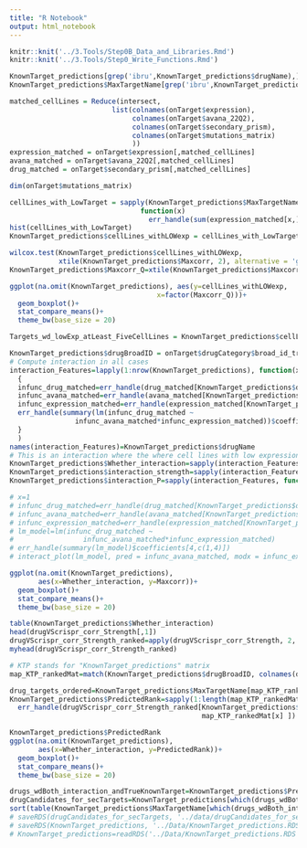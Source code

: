 ```yaml
---
title: "R Notebook"
output: html_notebook
---
```


<!-- Compute which drugs whose target KO and drug response viability similarity dimnishes when target expression is not expressed -->
<!-- Function and libraries used -->
```r
knitr::knit('../3.Tools/Step0B_Data_and_Libraries.Rmd')
knitr::knit('../3.Tools/Step0_Write_Functions.Rmd')
```
<!-- Add BTK as target manually -->
```r
KnownTarget_predictions[grep('ibru',KnownTarget_predictions$drugName),]
KnownTarget_predictions$MaxTargetName[grep('ibru',KnownTarget_predictions$drugName)][1]='BTK'
```
<!-- MATCHED MATRIX -->
```r
matched_cellLines = Reduce(intersect, 
                         list(colnames(onTarget$expression),
                              colnames(onTarget$avana_22Q2),
                              colnames(onTarget$secondary_prism),
                              colnames(onTarget$mutations_matrix)
                              ))
expression_matched = onTarget$expression[,matched_cellLines]
avana_matched = onTarget$avana_22Q2[,matched_cellLines]
drug_matched = onTarget$secondary_prism[,matched_cellLines]

dim(onTarget$mutations_matrix)
```

<!-- Compute cell lines with low vs high expression -->
<!-- Only for drugs with targets with non-zero low expression cell lines can be used in interaction analysis -->
<!-- Most of the drug targets are never zero expressed -->
```r
cellLines_with_LowTarget = sapply(KnownTarget_predictions$MaxTargetName,
                                function(x) 
                                  err_handle(sum(expression_matched[x,]<2)) )
hist(cellLines_with_LowTarget)
KnownTarget_predictions$cellLines_withLOWexp = cellLines_with_LowTarget
```

```r
wilcox.test(KnownTarget_predictions$cellLines_withLOWexp,
            xtile(KnownTarget_predictions$Maxcorr, 2), alternative = 'g')
KnownTarget_predictions$Maxcorr_Q=xtile(KnownTarget_predictions$Maxcorr, 2)

ggplot(na.omit(KnownTarget_predictions), aes(y=cellLines_withLOWexp,
                                    x=factor(Maxcorr_Q)))+
  geom_boxplot()+
  stat_compare_means()+
  theme_bw(base_size = 20)
```
<!-- Targets with low expression in at least five cell lines -->
```r
Targets_wd_lowExp_atLeast_FiveCellLines = KnownTarget_predictions$cellLines_withLOWexp > 5
```
<!-- Compute interaction -->
<!-- Preprocessing -->
```r
KnownTarget_predictions$drugBroadID = onTarget$drugCategory$broad_id_trimmed[match(KnownTarget_predictions$drugName, onTarget$drugCategory$name)]
# Compute interaction in all cases
interaction_Features=lapply(1:nrow(KnownTarget_predictions), function(x)
  {
  infunc_drug_matched=err_handle(drug_matched[KnownTarget_predictions$drugBroadID[x],])
  infunc_avana_matched=err_handle(avana_matched[KnownTarget_predictions$MaxTargetName[x],])
  infunc_expression_matched=err_handle(expression_matched[KnownTarget_predictions$MaxTargetName[x],]<2)
  err_handle(summary(lm(infunc_drug_matched ~ 
                infunc_avana_matched*infunc_expression_matched))$coefficients[4,c(1,4)])
  }
  )
names(interaction_Features)=KnownTarget_predictions$drugName
# This is an interaction where the where cell lines with low expression (<2, Trues in above vector) will have "lower" correlation strength than cell lines with high expression (>2, Falses in above vector)
KnownTarget_predictions$Whether_interaction=sapply(interaction_Features, function(x) x[1]<0 & x[2]<0.2 )
KnownTarget_predictions$interaction_strength=sapply(interaction_Features, function(x) x[1])
KnownTarget_predictions$interaction_P=sapply(interaction_Features, function(x) x[2])
```
<!-- Test case -->
```r
# x=1
# infunc_drug_matched=err_handle(drug_matched[KnownTarget_predictions$drugBroadID[x],])
# infunc_avana_matched=err_handle(avana_matched[KnownTarget_predictions$MaxTargetName[x],])
# infunc_expression_matched=err_handle(expression_matched[KnownTarget_predictions$MaxTargetName[x],]<1)
# lm_model=lm(infunc_drug_matched ~ 
#                 infunc_avana_matched*infunc_expression_matched)
# err_handle(summary(lm_model)$coefficients[4,c(1,4)])
# interact_plot(lm_model, pred = infunc_avana_matched, modx = infunc_expression_matched)
```
<!-- Drug targets that show interaction are predicted to be more likely to be the true target from our pipeline -->
```r
ggplot(na.omit(KnownTarget_predictions),
       aes(x=Whether_interaction, y=Maxcorr))+
  geom_boxplot()+
  stat_compare_means()+
  theme_bw(base_size = 20)
```
<!-- Which Drugs have interactions - -->
<!-- Preprocessing -->
```r
table(KnownTarget_predictions$Whether_interaction)
head(drugVScrispr_corr_Strength[,1])
drugVScrispr_corr_Strength_ranked=apply(drugVScrispr_corr_Strength, 2, function(x) nrow(drugVScrispr_corr_Strength)-rank(x)+1 )
myhead(drugVScrispr_corr_Strength_ranked)

# KTP stands for "KnownTarget_predictions" matrix
map_KTP_rankedMat=match(KnownTarget_predictions$drugBroadID, colnames(drugVScrispr_corr_Strength_ranked))

drug_targets_ordered=KnownTarget_predictions$MaxTargetName[map_KTP_rankedMat]
KnownTarget_predictions$PredictedRank=sapply(1:length(map_KTP_rankedMat), function(x) 
  err_handle(drugVScrispr_corr_Strength_ranked[KnownTarget_predictions$MaxTargetName[x],
                                               map_KTP_rankedMat[x] ])  )
```
<!-- Their features  -->
```r
KnownTarget_predictions$PredictedRank
ggplot(na.omit(KnownTarget_predictions),
       aes(x=Whether_interaction, y=PredictedRank))+
  geom_boxplot()+
  stat_compare_means()+
  theme_bw(base_size = 20)
```
<!-- drugs where predicted target is known target and interation is present -->
```r
drugs_wdBoth_interaction_andTrueKnownTarget=KnownTarget_predictions$PredictedRank < 100 & KnownTarget_predictions$Whether_interaction
drugCandidates_for_secTargets=KnownTarget_predictions[which(drugs_wdBoth_interaction_andTrueKnownTarget),]
sort(table(KnownTarget_predictions$MaxTargetName[which(drugs_wdBoth_interaction_andTrueKnownTarget)]))
# saveRDS(drugCandidates_for_secTargets, '../data/drugCandidates_for_secTargets.RDS')
# saveRDS(KnownTarget_predictions, '../Data/KnownTarget_predictions.RDS')
# KnownTarget_predictions=readRDS('../Data/KnownTarget_predictions.RDS')
```

